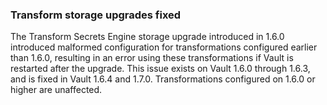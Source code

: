 ### Transform storage upgrades fixed

The Transform Secrets Engine storage upgrade introduced in 1.6.0 introduced
malformed configuration for transformations configured earlier than 1.6.0,
resulting in an error using these transformations if Vault is restarted
after the upgrade.  This issue exists on Vault 1.6.0 through 1.6.3, and is fixed
in Vault 1.6.4 and 1.7.0. Transformations configured on 1.6.0 or higher are 
unaffected.
